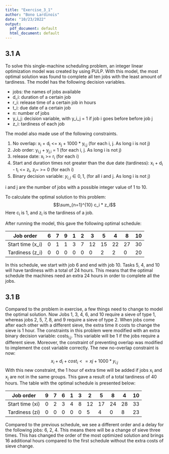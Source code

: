 ```yaml
---
title: "Exercise_3_1"
author: "Bono Lardinois"
date: "10/23/2022"
output:
  pdf_document: default
  html_document: default
---
```


## 3.1 A
To solve this single-machine scheduling problem, an integer linear optimization model was created by using PULP. With this model, the most optimal solution was found to complete all ten jobs with the least amount of tardiness. The model has the following decision variables. 

* jobs: the names of jobs available
* d_i: duration of a certain job
* r_i: release time of a certain job in hours
* t_i: due date of a certain job
* n: number of jobs
* y_i_j: decision variable, with y_i_j = 1 if job i goes before before job j
* z_i: tardiness of each job

The model also made use of the following constraints.

1. No overlap: 
  x~i~ + d~i~ <= x~j~ + 1000 * y~i,j~ (for each i, j. As long i is not j)
2. Job order: 
  y~i,j~ + y~j,i~ = 1 (for each i, j. As long i is not j)
3. release date: 
  x~i~ >= r~i~ (for each i)
4. Start and duration times not greater than the due date (tardiness):
  x~i~ + d~i~ - t~i~ <= z~i~, z~i~~ >= 0 (for each i)
5. Binary decision variable:
  $y_{i,j} \in 0,1$, (for all i and j. As long i is not j)

i and j are the number of jobs with a possible integer value of 1 to 10. 

To calculate the optimal solution to this problem:
$$\sum_{n=1}^{10} c_i * z_i$$
Here c~i~ is 1, and z~i~ is the tardiness of a job.

After running the model, this gave the following optimal schedule:

| Job order       | 6 | 7 | 9 | 1 | 2 | 3  | 5  | 4  | 8  | 10 |
|-----------------|---|---|---|---|---|----|----|----|----|----|
| Start time (x_i) | 0 | 1 | 1 | 3 | 7 | 12 | 15 | 22 | 27 | 30 |
| Tardiness (z_i)  | 0 | 0 | 0 | 0 | 0 | 0  | 2  | 2  | 0  | 20 |

In this schedule, we start with job 6 and end with job 10. Tasks 5, 4, and 10 will have tardiness with a total of 24 hours. This means that the optimal schedule the machines need an extra 24 hours in order to complete all the jobs.


## 3.1 B
Compared to the problem in exercise, a few things need to change to model the optimal solution. Now Jobs 1, 3, 4, 6, and 10 require a sieve of type 1, whereas jobs 2, 5, 7, 8, and 9 require a sieve of type 2. When jobs come after each other with a different sieve, the extra time it costs to change the sieve is 1 hour. The constraints in this problem were modified with an extra binary decision variable: costs~i,j~. This variable will be 1 if the jobs require a different sieve. Moreover, the constraint of preventing overlap was modified to implement the cost variable correctly. The new no-overlap constraint is now:
$$x_{i} + d_{i} + cost_{i} <= x{j} + 1000 * y_{i.j}$$
With this new constraint, the 1 hour of extra time will be added if jobs x~i~ and x~j~ are not in the same groups. This gave a result of a total tardiness of 40 hours. The table with the optimal schedule is presented below:

| Job order       | 9 | 7 | 6 | 1 | 3 | 2  | 5  | 8  | 4  | 10 |
|-----------------|---|---|---|---|---|----|----|----|----|----|
| Start time (xi) | 0 | 2 | 3 | 4 | 8 | 12 | 17 | 24 | 28 | 33 |
| Tardiness (zi)  | 0 | 0 | 0 | 0 | 0 | 5  | 4  | 0  | 8  | 23 |

Compared to the previous schedule, we see a different order and a delay for the following jobs: 6, 2, 4. This means there will be a change of sieve three times. This has changed the order of the most optimized solution and brings 16 additional hours compared to the first schedule without the extra costs of sieve change. 